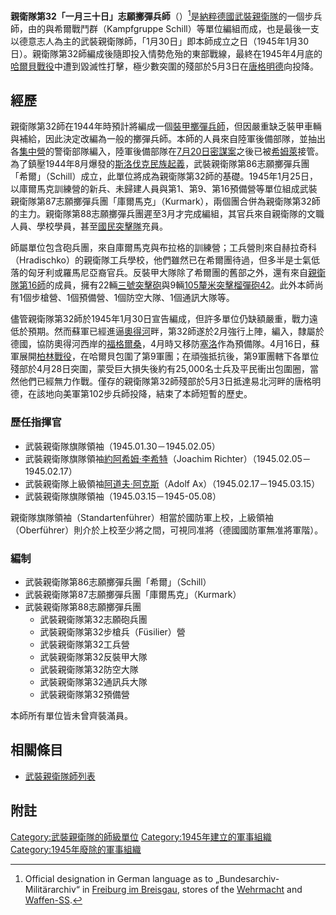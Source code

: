 {{noteTA
|G1=Military
|G2=地名
}}
{{Infobox military unit
|unit_name= 親衛隊第32「一月三十日」志願擲彈兵師
| image=32. SS-Freiwilligen-Grenadier-Division „30. Januar”.svg
| image_size = 100
|caption= 師徽記
|dates= 1945年1月30日－1945年5月8日
|allegiance={{flag|Nazi Germany}}
|branch= [[武裝親衛隊|武裝親衛隊]]
|type= [[步兵|步兵]]
|role= 
|size= [[師_(軍事)|師]]
|command_structure=
|garrison=
|garrison_label=
|nickname=
|patron=
|motto=
|colors=
|colors_label=
|march=
|mascot=
|equipment=
|equipment_label=
|battles= [[蘇德戰爭|蘇德戰爭]]
|notable_commanders= {{link-en|約翰內斯·米倫坎普|Johannes-Rudolf Mühlenkamp}}
}}

'''親衛隊第32「一月三十日」志願擲彈兵師'''（{{lang-de|32. SS-Freiwilligen-Grenadier-Division „30. Januar“}}）<ref>Official designation in German language as to „Bundesarchiv-Militärarchiv“ in [[Freiburg_im_Breisgau|Freiburg im Breisgau]], stores of the [[Wehrmacht|Wehrmacht]] and [[Waffen-SS|Waffen-SS]].</ref>是[[納粹德國|納粹德國]][[武裝親衛隊|武裝親衛隊]]的一個步兵師，由{{link-de|親衛隊庫爾馬克訓練營|SS-Truppenübungsplatz Kurmark}}的{{link-en|後備軍|Replacement Army|後備部隊}}與希爾戰鬥群（Kampfgruppe Schill）等單位編組而成，也是最後一支以德意志人為主的武裝親衛隊師，「1月30日」即本師成立之日（1945年1月30日）。親衛隊第32師編成後隨即投入情勢危殆的東部戰線，最終在1945年4月底的[[哈爾貝戰役|哈爾貝戰役]]中遭到毀滅性打擊，極少數突圍的殘部於5月3日在[[唐格明德|唐格明德]]向{{link-en|美國陸軍第102步兵師「奧沙克」|102nd Infantry Division (United States)|美軍第102步兵師}}投降。

== 經歷 ==
親衛隊第32師在1944年時預計將編成一個[[裝甲擲彈兵師|裝甲擲彈兵師]]，但因嚴重缺乏裝甲車輛與補給，因此決定改編為一般的擲彈兵師。本師的人員來自陸軍後備部隊，並抽出各[[集中營|集中營]]的警衛部隊編入，陸軍後備部隊在[[7月20日密謀案|7月20日密謀案]]之後已被[[希姆萊|希姆萊]]接管。為了鎮壓1944年8月爆發的[[斯洛伐克民族起義|斯洛伐克民族起義]]，武裝親衛隊第86志願擲彈兵團「希爾」（Schill）成立，此單位將成為親衛隊第32師的基礎。1945年1月25日，以庫爾馬克訓練營的新兵、未歸建人員與第1、第9、第16預備營等單位組成武裝親衛隊第87志願擲彈兵團「庫爾馬克」（Kurmark），兩個團合併為親衛隊第32師的主力。親衛隊第88志願擲彈兵團遲至3月才完成編組，其官兵來自親衛隊的文職人員、學校學員，甚至[[國民突擊隊|國民突擊隊]]充員。

師屬單位包含砲兵團，來自庫爾馬克與布拉格的訓練營；工兵營則來自赫拉奇科（Hradischko）的親衛隊工兵學校，他們雖然已在希爾團待過，但多半是士氣低落的匈牙利或羅馬尼亞裔官兵。反裝甲大隊除了希爾團的舊部之外，還有來自[[親衛隊第16師|親衛隊第16師]]的成員，擁有22輛[[三號突擊砲|三號突擊砲]]與9輛[[10.5公分突擊榴彈砲42|105釐米突擊榴彈砲42]]。此外本師尚有1個步槍營、1個預備營、1個防空大隊、1個通訊大隊等。

儘管親衛隊第32師於1945年1月30日宣告編成，但許多單位仍缺額嚴重，戰力遠低於預期。然而蘇軍已經進逼[[奧得河|奧得河]]畔，第32師遂於2月強行上陣，編入{{link-en|親衛隊第5山地軍|V SS Mountain Corps}}，隸屬於德國{{link-en|第9軍團（納粹德國）|9th Army (Wehrmacht)|第9軍團}}，協防奧得河西岸的[[福格爾桑|福格爾桑]]，4月時又移防[[塞洛|塞洛]]作為預備隊。4月16日，蘇軍展開[[柏林戰役|柏林戰役]]，在哈爾貝包圍了第9軍團；在頑強抵抗後，第9軍團轄下各單位殘部於4月28日突圍，蒙受巨大損失後約有25,000名士兵及平民衝出包圍圈，當然他們已經無力作戰。僅存的親衛隊第32師殘部於5月3日抵達易北河畔的唐格明德，在該地向美軍第102步兵師投降，結束了本師短暫的歷史。

=== 歷任指揮官 ===
*武裝親衛隊旗隊領袖{{link-en|約翰內斯·米倫坎普|Johannes Mühlenkamp}}（1945.01.30－1945.02.05）
*武裝親衛隊旗隊領袖[[約阿希姆·李希特|約阿希姆·李希特]]（Joachim Richter）（1945.02.05－1945.02.17）
*武裝親衛隊上級領袖[[阿道夫·阿克斯|阿道夫·阿克斯]]（Adolf Ax）（1945.02.17－1945.03.15）
*武裝親衛隊旗隊領袖{{link-en|漢斯·肯平|Hans Kempin}}（1945.03.15－1945-05.08）

親衛隊旗隊領袖（Standartenführer）相當於國防軍上校，上級領袖（Oberführer）則介於上校至少將之間，可視同准將（德國國防軍無准將軍階）。

=== 編制 ===
*武裝親衛隊第86志願擲彈兵團「希爾」（Schill）
*武裝親衛隊第87志願擲彈兵團「庫爾馬克」（Kurmark）
*武裝親衛隊第88志願擲彈兵團
**武裝親衛隊第32志願砲兵團
**武裝親衛隊第32步槍兵（Füsilier）營
**武裝親衛隊第32工兵營
**武裝親衛隊第32反裝甲大隊
**武裝親衛隊第32防空大隊
**武裝親衛隊第32通訊兵大隊
**武裝親衛隊第32預備營

本師所有單位皆未曾齊裝滿員。

== 相關條目 ==
*[[武裝親衛隊師列表|武裝親衛隊師列表]]

== 附註 ==
{{reflist}}

{{武裝親衛隊師}}
[[Category:武裝親衛隊的師級單位|Category:武裝親衛隊的師級單位]]
[[Category:1945年建立的軍事組織|Category:1945年建立的軍事組織]]
[[Category:1945年廢除的軍事組織|Category:1945年廢除的軍事組織]]